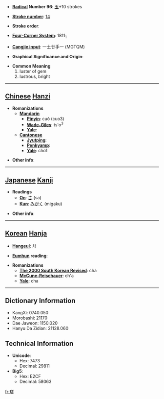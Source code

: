 * '''[[Wiktionary:Chinese radical index| Radical]] Number 96''': [[Wiktionary:Chinese radical index 玉|玉]]+10 strokes

* '''[[Wiktionary:Chinese total strokes index|Stroke number]]''': [[Wiktionary:Chinese total strokes index 14|14]]

* '''Stroke order''': 

* '''[[Wiktionary:Chinese four corner index|Four-Corner System]]''': 1811<sub>1</sub>

* '''[[Wiktionary:Chinese Cangjie index|Cangjie input]]''': 一土廿手一 (MGTQM)

* '''Graphical Significance and Origin''': 

* '''Common Meaning'''
*#luster of gem
*# lustrous, bright


----

== [[Chinese]] [[Hanzi]] ==

* '''Romanizations'''
** '''[[Mandarin]]'''
*** '''[[Pinyin]]''': cuǒ (cuo3)
*** '''[[Wade-Giles]]''': ts'o<sup>3</sup>
*** '''[[Yale]]''': 
** '''[[Cantonese]]'''
*** '''[[Jyutping]]''':
*** '''[[Penkyamp]]''': 
*** '''[[Yale]]''': cho1

* '''Other info''': 

----

== [[Japanese]] [[Kanji]] ==

* '''Readings'''
** '''[[On]]''': [[さ]] (sa)
** '''[[Kun]]''': [[みがく]] (migaku)

* '''Other info''':  

----

== [[Korean]] [[Hanja]] ==

* '''[[Hangeul]]''': 차

* '''[[Eumhun]] reading''': 

* '''Romanizations'''
** '''[[The 2000 South Korean Revised Romanization|The 2000 South Korean Revised]]''': cha
** '''[[McCune-Reischauer]]''': ch'a
** '''[[Yale]]''': cha

----

== Dictionary Information ==

* KangXi: 0740.050
* Morobashi: 21170
* Dae Jaweon: 1150.020
* Hanyu Da Zidian: 21128.060

== Technical Information ==

* '''Unicode''':
** Hex: 7473
** Decimal: 29811
* '''Big5''':
** Hex: E2CF
** Decimal: 58063

[[fr:瑳]]